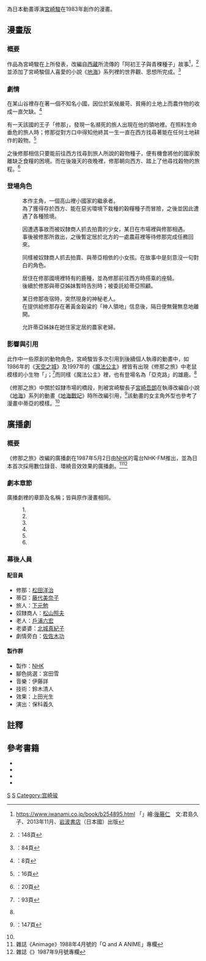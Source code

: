 {{noteTA
|G1=Ghibli
}}
{{Infobox animanga/Headerofja
|標題= 修那之旅
|圖像= The_Journey_of_Shuna.jpg
|尺寸= 130px
|說明= 漫畫封面
|日文名稱= {{lang|ja|シュナの旅}}
|英文名稱= The Journey of Shuna
|類型= 奇幻冒險
}}
{{Infobox animanga/Manga
|標題= 修那之旅
|作者= [[宮崎駿|宮崎駿]]
|作畫= 
|出版社={{flagicon|JPN}}[[德間書店|德間書店]]
|其他出版社=
|連載雜誌= 
|label= {{lang|ja|アニメージュ文庫}}
|發售日= 1983.06.15
|開始= 
|結束= 
|冊數= 1
|話數= 6
|其他= 
}}
{{Infobox animanga/Footerofja}}

{{nihongo|《'''修那之旅'''》|シュナの旅}}為日本動畫導演[[宮崎駿|宮崎駿]]在1983年創作的漫畫。

== 漫畫版 ==
=== 概要 ===
作品為宮崎駿在{{lang|ja|アニメージュ文庫}}上所發表，改編自[[西藏|西藏]]所流傳的「阿初王子與青稞種子」故事<ref>https://www.iwanami.co.jp/book/b254895.html {{Wayback|url=https://www.iwanami.co.jp/book/b254895.html |date=20201106065716 }} 「{{nihongo|'''变成狗的王子 ─ 阿初王子（中國・藏族民間故事）'''|犬になった王子 チベットの民話}}」繪:[[後藤仁|後藤仁]]　文:君島久子、2013年11月、[[岩波書店|岩波書店]]（日本國）出版{{ja}}</ref>，<ref>{{lang|ja|シュナの旅}}：148頁</ref>並添加了宮崎駿個人喜愛的小說《[[地海|地海]]》系列裡的世界觀、思想所完成。<ref name="Page84">{{lang|ja|ゲド戦記 ロマンアルバム}}：84頁</ref>

=== 劇情 ===
在某山谷裡存在著一個不知名小國，因位於氣候嚴苛、貧瘠的土地上而農作物的收成一直欠缺。<ref>{{lang|ja|シュナの旅}}：8頁</ref>

有一天該國的王子「修那」，發現一名瀕死的旅人出現在他的領地裡。在照料生命垂危的旅人時；修那從對方口中得知他終其一生一直在西方找尋著能在任何土地耕作的穀物。<ref>{{lang|ja|シュナの旅}}：16頁</ref>

之後修那相信只要能前往西方找尋到旅人所說的穀物種子，便有機會將他的國家脫離缺乏食糧的困境。而在後幾天的夜晚裡，修那朝向西方、踏上了他尋找穀物的旅程。<ref>{{lang|ja|シュナの旅}}：20頁</ref>

=== 登場角色 ===
{{nihongo|'''修那'''|シュナ}}
:本作主角，一個高山裡小國家的繼承者。
:為了獲得存於西方、能在惡劣環境下栽種的穀糧種子而冒險，之後並因此遭遇了各種險境。

{{nihongo|'''蒂亞'''|テア}}
:因遭遇事故而被奴隸商人抓去拍賣的少女，某日在市場裡與修那相遇。
:事後被修那所救出，之後暫定居於北方的一處農莊裡等待修那完成任務回來。

{{nihongo|'''蒂亞的妹妹'''|テアのいもうと}}
:同樣被奴隸商人抓去拍賣、與蒂亞相依的小女孩。在故事中是刻意沒一句對白的角色。

{{nihongo|'''亞克路'''|ヤックル}}
:居住在修那國境裡特有的鹿種，並為修那前往西方時搭乘的座騎。
:後續於修那與蒂亞姊妹暫時告別時；被委託給蒂亞照顧。

{{nihongo|'''老者'''|古老}}
:某日修那夜宿時，突然現身的神秘老人。
:在提供給修那存在著黃金穀粱的「神人領地」信息後，隔日便無聲無息地離開。

{{nihongo|'''老婆婆'''|老婆}}
:允許蒂亞姊妹在她住家定居的農家老婦。

=== 影響與引用===
此作中一些原創的動物角色，宮崎駿皆多次引用到後續個人執導的動畫中，如1986年的《[[天空之城|天空之城]]》及1997年的《[[魔法公主|魔法公主]]》裡皆有出現《修那之旅》中老鼠模樣的小生物「{{lang|ja|ミノノハシ}}」；<ref>{{lang|ja|もののけ姫 ロマンアルバム}}：93頁</ref>而同樣《魔法公主》裡，也有登場名為「亞克路」的雄鹿。<ref name="Page84"></ref>

《修那之旅》中關於奴隸市場的橋段，則被宮崎駿長子[[宮崎吾朗|宮崎吾朗]]在執導改編自小說《[[地海|地海]]》系列的動畫《[[地海戰記|地海戰記]]》時所改編引用，<ref>{{lang|ja|スタジオジブリの軌跡 1984-2011}}：147頁</ref>該動畫的女主角{{nihongo|「瑟魯」|テルー}}外型也參考了漫畫中蒂亞的模樣。<ref name="Page84"></ref>

== 廣播劇 ==
{{Infobox animanga/Headerofja
|標題= 修那之旅
|圖像= 
|尺寸= 
|說明= 
|日文名稱= {{lang|ja|シュナの旅}}
|英文名稱= 
|類型= 
}}
{{Infobox animanga/RadioDrama
|媒體= 
|標題= 修那之旅
|製作= [[NHK|NHK]]
|腳本= 宮田雪
|演出= 保科義久
|廣播電台= NHK-FM
|節目名稱= 
|書籍= 
|出版商= 
|代理商= 
|label= 
|發售日= 
|開始= 1987.05.02
|結束= 1987.05.02
|售價= 
|銷售數量= 
|收聽率= 
|收錄時間= 60分
|話數= 6
|枚數= 
|其他= 
}}
{{Infobox animanga/Footerofja}}
=== 概要 ===
《修那之旅》改編的廣播劇在1987年5月2日由[[日本放送協會|NHK]]的電台NHK-FM推出，並為日本首次採用數位錄音、環繞音效效果的廣播劇。<ref>雜誌《Animage》1988年4月號的「Q and A ANIME」專欄</ref><ref>雜誌《{{lang|ja|放送技術}}》1987年9月號{{lang|ja|「FMサラウンドドラマ『シュナの旅』制作記」}}專欄</ref>

=== 劇本章節 ===
廣播劇裡的章節及名稱；皆與原作漫畫相同。
:1.{{nihongo|'''旅程開始'''|旅立ち}}
:2.{{nihongo|'''往西方'''|西へ}}
:3.{{nihongo|'''在城鎮裡'''|都城にて}}
:4.{{nihongo|'''襲擊'''|襲撃}}
:5.{{nihongo|'''朝向神人的土地'''|神人の土地へ}}
:6.{{nihongo|'''蒂亞'''|テア}}

=== 幕後人員 ===
==== 配音員 ====
*修那：[[松田洋治|松田洋治]]
*蒂亞：[[藤代美奈子|藤代美奈子]]
*旅人：[[下元勉|下元勉]]
*奴隸商人：[[松山照夫|松山照夫]]
*老人：[[戶浦六宏|戶浦六宏]]
*老婆婆：[[北城真紀子|北城真紀子]]
*劇情旁白：[[佐佐木功|佐佐木功]]

==== 製作群====
*製作：[[日本放送協會|NHK]]
*腳色挑選：宮田雪
*音樂：伊藤詳
*技術：鈴木清人
*效果：上田光生
*演出：保科義久

== 註釋 ==
{{reflist|2}}

== 參考書籍 ==
*{{cite book
| last=宮崎
| first=駿
| year=1983
| authorlink=宮崎駿
| title={{lang|ja|シュナの旅}}
| publisher=[[德間書店|德間書店]] 
| location=日本
| isbn=978-4-19-669510-3
| ref=harv
}}
*{{cite book
| last=
| first=
| year=1997
| authorlink=
| title={{lang|ja|もののけ姫 ロマンアルバム}}
| publisher=德間書店
| location=日本
| isbn=978-4-19-720026-9
| ref=harv
}}
*{{cite book
| last=
| first=
| year=2006
| authorlink=
| title={{lang|ja|ゲド戦記 ロマンアルバム}}
| publisher=德間書店
| location=日本
| isbn=4-19-720248-2
| ref=harv
}}
*{{cite book
| last=
| first=
| year=2011
| authorlink=
| title={{lang|ja|スタジオジブリの軌跡 1984-2011}}
| publisher=德間書店
| location=日本
| isbn=978-4-19-720326-0
| ref=harv
}}

{{宮崎駿}}

{{DEFAULTSORT:Shuna no Tabi}}

[[Category:日本漫畫作品|S]]
[[Category:日本廣播劇|S]]
[[Category:宫崎骏|Category:宫崎骏]]